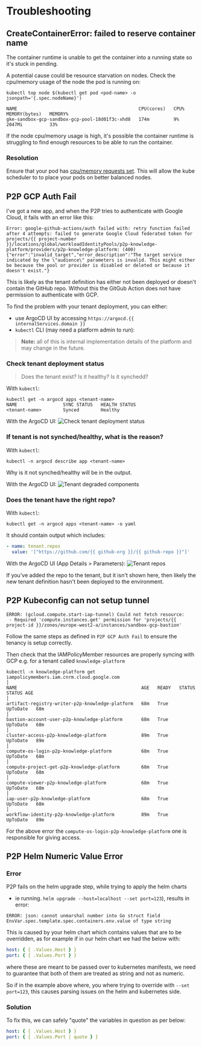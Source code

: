 # Troubleshooting

## CreateContainerError: failed to reserve container name

The container runtime is unable to get the container into a running state so it's stuck in pending.

A potential cause could be resource starvation on nodes. Check the cpu/memory usage of the node the pod is running on:

```shell
kubectl top node $(kubectl get pod <pod-name> -o jsonpath='{.spec.nodeName}')

NAME                                             CPU(cores)   CPU%   MEMORY(bytes)   MEMORY%
gke-sandbox-gcp-sandbox-gcp-pool-18d01f3c-xhd8   174m         9%     2047Mi          33%
```

If the node cpu/memory usage is high, it's possible the container runtime is struggling to find enough resources to be able to run the container.

### Resolution

Ensure that your pod has [cpu/memory requests set](/reference/resources). This will allow the kube scheduler to to place your pods on better balanced nodes.

## P2P GCP Auth Fail

I've got a new app, and when the P2P tries to authenticate with Google Cloud, it fails with an error like this:

```shell
Error: google-github-actions/auth failed with: retry function failed after 4 attempts: failed to generate Google Cloud federated token for projects/{{ project-number }}/locations/global/workloadIdentityPools/p2p-knowledge-platform/providers/p2p-knowledge-platform: (400) {"error":"invalid_target","error_description":"The target service indicated by the \"audience\" parameters is invalid. This might either be because the pool or provider is disabled or deleted or because it doesn't exist."}
```

This is likely as the tenant definition has either not been deployed or doesn't contain the GitHub repo. Without this the GitGub Action does not have permission to authenticate with GCP.

To find the problem with your tenant deployment, you can either:

- use ArgoCD UI by accessing `https://argocd.{{ internalServices.domain }}`
- `kubectl` CLI (may need a platform admin to run):

> **Note:** all of this is internal implementation details of the platform and may change in the future.

### Check tenant deployment status

> Does the tenant exist? Is it healthy? Is it synchedd?

With `kubectl`:

```shell
kubectl get -n argocd apps <tenant-name>
NAME                 SYNC STATUS   HEALTH STATUS
<tenant-name>        Synced        Healthy
```

With the ArgoCD UI:
![Check tenant deployment status](/images/app/troubleshooting/check-tenant-deployment-status.png)

### If tenant is not synched/healthy, what is the reason?

With `kubectl`:

```shell
kubectl -n argocd describe app <tenant-name>
```

Why is it not synched/healthy will be in the output.

With the ArgoCD UI:
![Tenant degraded components](/images/app/troubleshooting/tenant-degraded-components.png)

### Does the tenant have the right repo?

With `kubectl`:

```shell
kubectl get -n argocd apps <tenant-name> -o yaml
```

It should contain output which includes:

```yaml
- name: tenant.repos
  value: '["https://github.com/{{ github-org }}/{{ github-repo }}"]'
```

With the ArgoCD UI (App Details > Parameters):
![Tenant repos](/images/app/troubleshooting/tenant-repos.png)

If you've added the repo to the tenant,
but it isn't shown here, then likely the new tenant definition hasn't been deployed to the environment.

## P2P Kubeconfig can not setup tunnel

```text
ERROR: (gcloud.compute.start-iap-tunnel) Could not fetch resource:
 - Required 'compute.instances.get' permission for 'projects/{{ project-id }}/zones/europe-west2-a/instances/sandbox-gcp-bastion'
```

Follow the same steps as defined in `P2P GCP Auth Fail` to ensure the tenancy is setup correctly.

Then check that the IAMPolicyMember resources are properly syncing with GCP e.g. for a tenant called `knowledge-platform`

```shell
kubectl -n knowledge-platform get iampolicymembers.iam.cnrm.cloud.google.com                                                                                                                                                      │
NAME                                              AGE   READY   STATUS     STATUS AGE                                                                                                                                                                                            │
artifact-registry-writer-p2p-knowledge-platform   68m   True    UpToDate   68m                                                                                                                                                                                                   │
bastion-account-user-p2p-knowledge-platform       68m   True    UpToDate   68m                                                                                                                                                                                                   │
cluster-access-p2p-knowledge-platform             89m   True    UpToDate   89m                                                                                                                                                                                                   │
compute-os-login-p2p-knowledge-platform           68m   True    UpToDate   68m                                                                                                                                                                                                   │
compute-project-get-p2p-knowledge-platform        68m   True    UpToDate   68m                                                                                                                                                                                                   │
compute-viewer-p2p-knowledge-platform             68m   True    UpToDate   68m                                                                                                                                                                                                   │
iap-user-p2p-knowledge-platform                   68m   True    UpToDate   68m                                                                                                                                                                                                   │
workflow-identity-p2p-knowledge-platform          89m   True    UpToDate   89m
```

For the above error the `compute-os-login-p2p-knowledge-platform` one is responsible for giving access.

## P2P Helm Numeric Value Error

### Error

P2P fails on the helm upgrade step, while trying to apply the helm charts

- ie running. `helm upgrade --host=localhost --set port=123`), results in error:

```text
ERROR: json: cannot unmarshal number into Go struct field EnvVar.spec.template.spec.containers.env.value of type string
```

This is caused by your helm chart which contains values that are to be overridden, as for example if in our helm chart we had the below with:

```yaml
host: { { .Values.Host } }
port: { { .Values.Port } }
```

where these are meant to be passed over to kubernetes manifests, we need to guarantee that both of them are treated as string and not as numeric.

So if in the example above where, you where trying to override with `--set port=123`, this causes parsing issues on the helm and kubernetes side.

### Solution

To fix this, we can safely "quote" the variables in question as per below:

```yaml
host: { { .Values.Host } }
port: { { .Values.Port | quote } }
```
